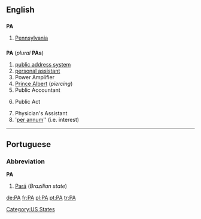 {{see|pa|Pa|pA|-pa|-pä|på}}

==English==

==={{abbreviation}}===
'''PA'''
#[[Pennsylvania]]

==={{initialism}}===
'''PA''' (''plural'' '''PAs''')
#[[public address system]]
#[[personal assistant]]
#Power Amplifier
#[[Prince Albert]] (''piercing'')
#Public Accountant
#{{law}} Public Act
#Physician's Assistant
#'[[per annum]]'' (i.e. interest)

----

==Portuguese==

===Abbreviation===
'''PA'''
#[[Pará]] (''Brazilian state'')

[[Category:US States]]

[[de:PA]]
[[fr:PA]]
[[pl:PA]]
[[pt:PA]]
[[tr:PA]]